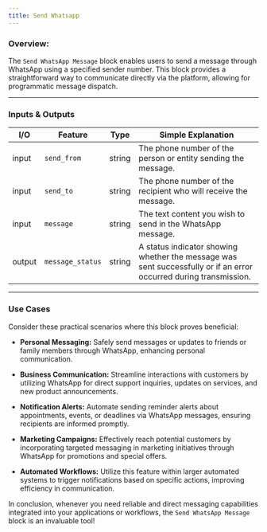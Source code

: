 ```yaml
---
title: Send Whatsapp
---
```


### **Overview:**

The `Send WhatsApp Message` block enables users to send a message through WhatsApp using a specified sender number. This block provides a straightforward way to communicate directly via the platform, allowing for programmatic message dispatch.

---

### Inputs & Outputs

| I/O    | Feature          | Type   | Simple Explanation                                                                                                |
| ------ | ---------------- | ------ | ----------------------------------------------------------------------------------------------------------------- |
| input  | `send_from`      | string | The phone number of the person or entity sending the message.                                                     |
| input  | `send_to`        | string | The phone number of the recipient who will receive the message.                                                   |
| input  | `message`        | string | The text content you wish to send in the WhatsApp message.                                                        |
| output | `message_status` | string | A status indicator showing whether the message was sent successfully or if an error occurred during transmission. |

---

### Use Cases

Consider these practical scenarios where this block proves beneficial:

- **Personal Messaging:** Safely send messages or updates to friends or family members through WhatsApp, enhancing personal communication.
- **Business Communication:** Streamline interactions with customers by utilizing WhatsApp for direct support inquiries, updates on services, and new product announcements.

- **Notification Alerts:** Automate sending reminder alerts about appointments, events, or deadlines via WhatsApp messages, ensuring recipients are informed promptly.
- **Marketing Campaigns:** Effectively reach potential customers by incorporating targeted messaging in marketing initiatives through WhatsApp for promotions and special offers.

- **Automated Workflows:** Utilize this feature within larger automated systems to trigger notifications based on specific actions, improving efficiency in communication.

In conclusion, whenever you need reliable and direct messaging capabilities integrated into your applications or workflows, the `Send WhatsApp Message` block is an invaluable tool!
